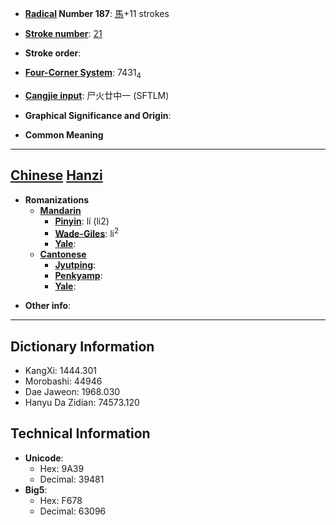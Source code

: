 * '''[[Wiktionary:Chinese radical index| Radical]] Number 187''': [[Wiktionary:Chinese radical index 馬|馬]]+11 strokes

* '''[[Wiktionary:Chinese total strokes index|Stroke number]]''': [[Wiktionary:Chinese total strokes index 21|21]]

* '''Stroke order''': 

* '''[[Wiktionary:Chinese four corner index|Four-Corner System]]''': 7431<sub>4</sub>

* '''[[Wiktionary:Chinese Cangjie index|Cangjie input]]''': 尸火廿中一 (SFTLM)

* '''Graphical Significance and Origin''': 

* '''Common Meaning'''

----

== [[Chinese]] [[Hanzi]] ==

* '''Romanizations'''
** '''[[Mandarin]]'''
*** '''[[Pinyin]]''': lí (li2)
*** '''[[Wade-Giles]]''': li<sup>2</sup>
*** '''[[Yale]]''': 
** '''[[Cantonese]]'''
*** '''[[Jyutping]]''':
*** '''[[Penkyamp]]''': 
*** '''[[Yale]]''': 

* '''Other info''': 

----

== Dictionary Information ==

* KangXi: 1444.301
* Morobashi: 44946
* Dae Jaweon: 1968.030
* Hanyu Da Zidian: 74573.120

== Technical Information ==

* '''Unicode''':
** Hex: 9A39
** Decimal: 39481
* '''Big5''':
** Hex: F678
** Decimal: 63096